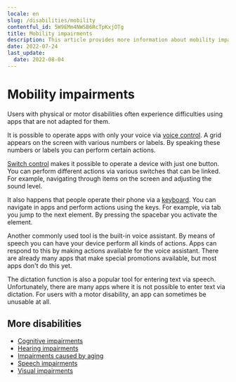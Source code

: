 ```yaml
---
locale: en
slug: /disabilities/mobility
contentful_id: 5W9EMm4NWSB6RcTpKxjOTg
title: Mobility impairments
description: This article provides more information about mobility impairments.
date: 2022-07-24
last_update:
  date: 2022-08-04
---
```


# Mobility impairments

Users with physical or motor disabilities often experience difficulties using apps that are not adapted for them.

It is possible to operate apps with only your voice via [voice control](/en/stats/voice-control). A grid appears on the screen with various numbers or labels. By speaking these numbers or labels you can perform certain actions.

[Switch control](/en/stats/switch-control) makes it possible to operate a device with just one button. You can perform different actions via various switches that can be linked. For example, navigating through items on the screen and adjusting the sound level.

It also happens that people operate their phone via a [keyboard](/en/stats/keyboard-access). You can navigate in apps and perform actions using the keys. For example, via tab you jump to the next element. By pressing the spacebar you activate the element.

Another commonly used tool is the built-in voice assistant. By means of speech you can have your device perform all kinds of actions. Apps can respond to this by making actions available for the voice assistant. There are already many apps that make special promotions available, but most apps don't do this yet.

The dictation function is also a popular tool for entering text via speech. Unfortunately, there are many apps where it is not possible to enter text via dictation. For users with a motor disability, an app can sometimes be unusable at all.

## More disabilities

- [Cognitive impairments](/en/articles/disabilities/cognitive)
- [Hearing impairments](/en/articles/disabilities/hearing)
- [Impairments caused by aging](/en/articles/disabilities/aging)
- [Speech impairments](/en/articles/disabilities/speech)
- [Visual impairments](/en/articles/disabilities/visual)
